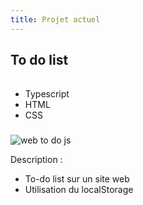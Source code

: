 ```yaml
---
title: Projet actuel
---
```


## To do list




######
- Typescript
- HTML
- CSS
###

![web to do js](/progress_report/web-todo.png)

Description : <Badge text="localStorage" variant="note" />
- To-do list sur un site web
- Utilisation du localStorage










